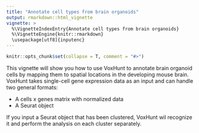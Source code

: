 ```yaml
---
title: "Annotate cell types from brain organoids"
output: rmarkdown::html_vignette
vignette: >
  %\VignetteIndexEntry{Annotate cell types from brain organoids}
  %\VignetteEngine{knitr::rmarkdown}
  \usepackage[utf8]{inputenc}
---
```



```r
knitr::opts_chunk$set(collapse = T, comment = "#>")
```

This vignette will show you how to use VoxHunt to annotate brain organoid cells by mapping them to spatial locations in the developing mouse brain. VoxHunt takes single-cell gene expression data as an input and can handle two general formats:

* A cells x genes matrix with normalized data
* A Seurat object

If you input a Seurat object that has been clustered, VoxHunt wil recognize it and perform the analysis on each cluster separately.
    
